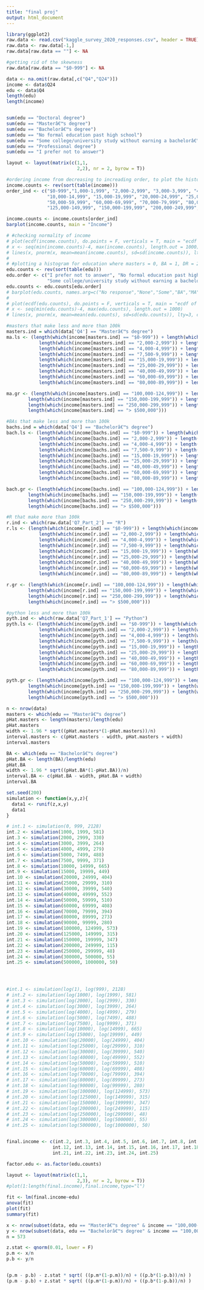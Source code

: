 ---
title: "final proj"
output: html_document
---

```{r}
library(ggplot2)
raw.data <- read.csv("kaggle_survey_2020_responses.csv", header = TRUE)
raw.data <- raw.data[-1,]
raw.data[raw.data == ""] <- NA

#getting rid of the skewness
raw.data[raw.data == "$0-999"] <- NA

data <- na.omit(raw.data[,c("Q4","Q24")])
income <- data$Q24
edu <- data$Q4
length(edu)
length(income)



```



```{r}
sum(edu == "Doctoral degree")
sum(edu == "Masterâ€™s degree")
sum(edu == "Bachelorâ€™s degree")
sum(edu == "No formal education past high school")
sum(edu == "Some college/university study without earning a bachelorâ€™s degree")
sum(edu == "Professional degree")
sum(edu == "I prefer not to answer")


```






```{r}
layout <- layout(matrix(c(1,1,
                          2,2), nr = 2, byrow = T))

#ordering income from decreasing to increading order, to plot the histogram
income.counts <- rev(sort(table(income)))
order_ind <- c("$0-999","1,000-1,999", "2,000-2,999", "3,000-3,999", "4,000-4,999", "5,000-7,499", "7,500-9,999", 
               "10,000-14,999", "15,000-19,999", "20,000-24,999", "25,000-29,999", "30,000-39,999", "40,000-49,999",
               "50,000-59,999", "60,000-69,999", "70,000-79,999", "80,000-89,999", "90,000-99,999", "100,000-124,999",
               "125,000-149,999", "150,000-199,999", "200,000-249,999", "250,000-299,999", "300,000-500,000", "> $500,000")

income.counts <- income.counts[order_ind]
barplot(income.counts, main = "Income")

# #checking normality of income
# plot(ecdf(income.counts), do.points = F, verticals = T, main = "ecdf of income")
# x <- seq(min(income.counts)-4, max(income.counts), length.out = 1000)
# lines(x, pnorm(x, mean=mean(income.counts), sd=sd(income.counts)), lty=3, col = 2)
# 
# #plotting a histogram for education where masters = 0, BA = 1, DR = 2, some = 3, phd = 4, pref = 5, none = 6
edu.counts <- rev(sort(table(edu)))
edu.order <- c("I prefer not to answer", "No formal education past high school",
               "Some college/university study without earning a bachelorâ€™s degree", "Bachelorâ€™s degree", "Masterâ€™s degree",                   "Doctoral degree", "Professional degree")
edu.counts <- edu.counts[edu.order]
# barplot(edu.counts, names.arg=c("No response","None","Some","BA","MA", "DR", "PhD"), main = "Education past High School")
# 
# plot(ecdf(edu.counts), do.points = F, verticals = T, main = "ecdf of education")
# x <- seq(min(edu.counts)-4, max(edu.counts), length.out = 1000)
# lines(x, pnorm(x, mean=mean(edu.counts), sd=sd(edu.counts)), lty=3, col = 2)

```

```{r}
#masters that make less and more than 100k
masters.ind = which(data['Q4'] == "Masterâ€™s degree")
ma.ls <- (length(which(income[masters.ind] == "$0-999")) + length(which(income[masters.ind] == "1,000-1,999")) + 
            length(which(income[masters.ind] == "2,000-2,999")) + length(which(income[masters.ind] == "3,000-3,999")) + 
            length(which(income[masters.ind] == "4,000-4,999")) + length(which(income[masters.ind] == "5,000-7,499")) + 
            length(which(income[masters.ind] == "7,500-9,999")) + length(which(income[masters.ind] ==  "10,000-14,999")) + 
            length(which(income[masters.ind] == "15,000-19,999")) + length(which(income[masters.ind] == "20,000-24,999")) + 
            length(which(income[masters.ind] == "25,000-29,999")) + length(which(income[masters.ind] == "30,000-39,999")) + 
            length(which(income[masters.ind] == "40,000-49,999")) + length(which(income[masters.ind] == "50,000-59,999")) + 
            length(which(income[masters.ind] == "60,000-69,999")) + length(which(income[masters.ind] == "70,000-79,999")) + 
            length(which(income[masters.ind] == "80,000-89,999")) + length(which(income[masters.ind] == "90,000-99,999")))

ma.gr <- (length(which(income[masters.ind] == "100,000-124,999")) + length(which(income[masters.ind] == "125,000-149,999"))+ 
        length(which(income[masters.ind] == "150,000-199,999")) + length(which(income[masters.ind] == "200,000-249,999")) + 
        length(which(income[masters.ind] == "250,000-299,999")) + length(which(income[masters.ind] == "300,000-500,000")) + 
        length(which(income[masters.ind] == "> $500,000")))

#BAs that make less and more than 100k
bachs.ind = which(data['Q4'] == "Bachelorâ€™s degree")
bach.ls <- (length(which(income[bachs.ind] == "$0-999")) + length(which(income[bachs.ind] == "1,000-1,999")) + 
            length(which(income[bachs.ind] == "2,000-2,999")) + length(which(income[bachs.ind] == "3,000-3,999")) + 
            length(which(income[bachs.ind] == "4,000-4,999")) + length(which(income[bachs.ind] == "5,000-7,499")) + 
            length(which(income[bachs.ind] == "7,500-9,999")) + length(which(income[bachs.ind] ==  "10,000-14,999")) + 
            length(which(income[bachs.ind] == "15,000-19,999")) + length(which(income[bachs.ind] == "20,000-24,999")) + 
            length(which(income[bachs.ind] == "25,000-29,999")) + length(which(income[bachs.ind] == "30,000-39,999")) + 
            length(which(income[bachs.ind] == "40,000-49,999")) + length(which(income[bachs.ind] == "50,000-59,999")) + 
            length(which(income[bachs.ind] == "60,000-69,999")) + length(which(income[bachs.ind] == "70,000-79,999")) + 
            length(which(income[bachs.ind] == "80,000-89,999")) + length(which(income[bachs.ind] == "90,000-99,999")))

bach.gr <- (length(which(income[bachs.ind] == "100,000-124,999")) + length(which(income[bachs.ind] == "125,000-149,999"))+ 
        length(which(income[bachs.ind] == "150,000-199,999")) + length(which(income[bachs.ind] == "200,000-249,999")) + 
        length(which(income[bachs.ind] == "250,000-299,999")) + length(which(income[bachs.ind] == "300,000-500,000")) + 
        length(which(income[bachs.ind] == "> $500,000")))

#R that make more than 100k
r.ind <- which(raw.data['Q7_Part_2'] == "R")
r.ls <- (length(which(income[r.ind] == "$0-999")) + length(which(income[r.ind] == "1,000-1,999")) + 
            length(which(income[r.ind] == "2,000-2,999")) + length(which(income[r.ind] == "3,000-3,999")) + 
            length(which(income[r.ind] == "4,000-4,999")) + length(which(income[r.ind] == "5,000-7,499")) + 
            length(which(income[r.ind] == "7,500-9,999")) + length(which(income[r.ind] ==  "10,000-14,999")) + 
            length(which(income[r.ind] == "15,000-19,999")) + length(which(income[r.ind] == "20,000-24,999")) + 
            length(which(income[r.ind] == "25,000-29,999")) + length(which(income[r.ind] == "30,000-39,999")) + 
            length(which(income[r.ind] == "40,000-49,999")) + length(which(income[r.ind] == "50,000-59,999")) + 
            length(which(income[r.ind] == "60,000-69,999")) + length(which(income[r.ind] == "70,000-79,999")) + 
            length(which(income[r.ind] == "80,000-89,999")) + length(which(income[r.ind] == "90,000-99,999")))

r.gr <- (length(which(income[r.ind] == "100,000-124,999")) + length(which(income[r.ind] == "125,000-149,999"))+ 
        length(which(income[r.ind] == "150,000-199,999")) + length(which(income[r.ind] == "200,000-249,999")) + 
        length(which(income[r.ind] == "250,000-299,999")) + length(which(income[r.ind] == "300,000-500,000")) + 
        length(which(income[r.ind] == "> $500,000")))

#python less and more than 100k
pyth.ind <- which(raw.data['Q7_Part_1'] == "Python")
pyth.ls <- (length(which(income[pyth.ind] == "$0-999")) + length(which(income[pyth.ind] == "1,000-1,999")) + 
            length(which(income[pyth.ind] == "2,000-2,999")) + length(which(income[pyth.ind] == "3,000-3,999")) + 
            length(which(income[pyth.ind] == "4,000-4,999")) + length(which(income[pyth.ind] == "5,000-7,499")) + 
            length(which(income[pyth.ind] == "7,500-9,999")) + length(which(income[pyth.ind] ==  "10,000-14,999")) + 
            length(which(income[pyth.ind] == "15,000-19,999")) + length(which(income[pyth.ind] == "20,000-24,999")) + 
            length(which(income[pyth.ind] == "25,000-29,999")) + length(which(income[pyth.ind] == "30,000-39,999")) + 
            length(which(income[pyth.ind] == "40,000-49,999")) + length(which(income[pyth.ind] == "50,000-59,999")) + 
            length(which(income[pyth.ind] == "60,000-69,999")) + length(which(income[pyth.ind] == "70,000-79,999")) + 
            length(which(income[pyth.ind] == "80,000-89,999")) + length(which(income[pyth.ind] == "90,000-99,999")))

pyth.gr <- (length(which(income[pyth.ind] == "100,000-124,999")) + length(which(income[pyth.ind] == "125,000-149,999"))+ 
        length(which(income[pyth.ind] == "150,000-199,999")) + length(which(income[pyth.ind] == "200,000-249,999")) + 
        length(which(income[pyth.ind] == "250,000-299,999")) + length(which(income[pyth.ind] == "300,000-500,000")) + 
        length(which(income[pyth.ind] == "> $500,000")))


```



```{r Point estimate and interval estimate for the fraction of respondents who have a master and those with BA}
n <- nrow(data)
masters <- which(edu == "Masterâ€™s degree")
pHat.masters <- length(masters)/length(edu)
pHat.masters
width <- 1.96 * sqrt((pHat.masters*(1-pHat.masters))/n)
interval.masters <- c(pHat.masters - width, pHat.masters + width)
interval.masters

BA <- which(edu == "Bachelorâ€™s degree")
pHat.BA <- length(BA)/length(edu)
pHat.BA
width <- 1.96 * sqrt((pHat.BA*(1-pHat.BA))/n)
interval.BA <- c(pHat.BA - width, pHat.BA + width)
interval.BA

```

```{r transforming salary into a continous variable}
set.seed(200)
simulation <- function(x,y,z){
  data1 <- runif(z,x,y)
  data1
}    

# int.1 <- simulation(0, 999, 2128)
int.2 <- simulation(1000, 1999, 581)
int.3 <- simulation(2000, 2999, 330)
int.4 <- simulation(3000, 3999, 264)
int.5 <- simulation(4000, 4999, 279)
int.6 <- simulation(5000, 7499, 488)
int.7 <- simulation(7500, 9999, 371)
int.8 <- simulation(10000, 14999, 665)
int.9 <- simulation(15000, 19999, 449)
int.10 <- simulation(20000, 24999, 404)
int.11 <- simulation(25000, 29999, 310)
int.12 <- simulation(30000, 39999, 540)
int.13 <- simulation(40000, 49999, 552)
int.14 <- simulation(50000, 59999, 510)
int.15 <- simulation(60000, 69999, 408)
int.16 <- simulation(70000, 79999, 394)
int.17 <- simulation(80000, 89999, 273)
int.18 <- simulation(90000, 99999, 280)
int.19 <- simulation(100000, 124999, 573)
int.20 <- simulation(125000, 149999, 315)
int.21 <- simulation(150000, 199999, 347)
int.22 <- simulation(200000, 249999, 115)
int.23 <- simulation(250000, 299999, 48)
int.24 <- simulation(300000, 500000, 55)
int.25 <- simulation(500000, 1000000, 50)




#int.1 <- simulation(log(1), log(999), 2128)
# int.2 <- simulation(log(1000), log(1999), 581)
# int.3 <- simulation(log(2000), log(2999), 330)
# int.4 <- simulation(log(3000), log(3999), 264)
# int.5 <- simulation(log(4000), log(4999), 279)
# int.6 <- simulation(log(5000), log(7499), 488)
# int.7 <- simulation(log(7500), log(9999), 371)
# int.8 <- simulation(log(10000), log(14999), 665)
# int.9 <- simulation(log(15000), log(19999), 449)
# int.10 <- simulation(log(20000), log(24999), 404)
# int.11 <- simulation(log(25000), log(29999), 310)
# int.12 <- simulation(log(30000), log(39999), 540)
# int.13 <- simulation(log(40000), log(49999), 552)
# int.14 <- simulation(log(50000), log(59999), 510)
# int.15 <- simulation(log(60000), log(69999), 408)
# int.16 <- simulation(log(70000), log(79999), 394)
# int.17 <- simulation(log(80000), log(89999), 273)
# int.18 <- simulation(log(90000), log(99999), 280)
# int.19 <- simulation(log(100000), log(124999), 573)
# int.20 <- simulation(log(125000), log(149999), 315)
# int.21 <- simulation(log(150000), log(199999), 347)
# int.22 <- simulation(log(200000), log(249999), 115)
# int.23 <- simulation(log(250000), log(299999), 48)
# int.24 <- simulation(log(300000), log(500000), 55)
# int.25 <- simulation(log(500000), log(1000000), 50)


final.income <- c(int.2, int.3, int.4, int.5, int.6, int.7, int.8, int.9, int.10, int.11,
                 int.12, int.13, int.14, int.15, int.16, int.17, int.18, int.19, int.20,
                 int.21, int.22, int.23, int.24, int.25)


```


```{r}
factor.edu <- as.factor(edu.counts)

layout <- layout(matrix(c(1,1,
                          2,3), nr = 2, byrow = T))
#plot(1:length(final.income),final.income,type="l")

fit <- lm(final.income~edu)
anova(fit)
plot(fit)
summary(fit)

```



```{r proportions z test}
x <- nrow(subset(data, edu == "Masterâ€™s degree" & income == "100,000-124,999"))
y <- nrow(subset(data, edu == "Bachelorâ€™s degree" & income == "100,000-124,999"))
n = 573

z.stat <- qnorm(0.01, lower = F)
p.m <- x/n
p.b <- y/n


(p.m - p.b) - z.stat * sqrt( ((p.m*(1-p.m))/n) + ((p.b*(1-p.b))/n) )
(p.m - p.b) + z.stat * sqrt( ((p.m*(1-p.m))/n) + ((p.b*(1-p.b))/n) )
```

